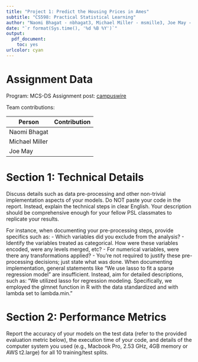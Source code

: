 ```yaml
---
title: "Project 1: Predict the Housing Prices in Ames"
subtitle: "CS598: Practical Statistical Learning"
author: "Naomi Bhagat - nbhagat3, Michael Miller - msmille3, Joe May - jemay3"
date: "`r format(Sys.time(), '%d %B %Y')`"
output:
  pdf_document:
    toc: yes
urlcolor: cyan
---
```


# Assignment Data

Program: MCS-DS
Assignment post: [campuswire](https://campuswire.com/c/G06C55090/feed/193)


Team contributions:

| Person         | Contribution                                |
|----------------|---------------------------------------------|
| Naomi Bhagat   |                                             |
| Michael Miller |                                             |
| Joe May        |                                             |

# Section 1: Technical Details

Discuss details such as data pre-processing and other non-trivial implementation aspects of your models. Do NOT paste your code in the report. Instead, explain the technical steps in clear English. Your description should be comprehensive enough for your fellow PSL classmates to replicate your results.

For instance, when documenting your pre-processing steps, provide specifics such as:
- Which variables did you exclude from the analysis?
- Identify the variables treated as categorical. How were these variables encoded, were any levels merged, etc?
- For numerical variables, were there any transformations applied?
- You’re not required to justify these pre-processing decisions; just state what was done.
When documenting implementation, general statements like “We use lasso to fit a sparse regression model” are insufficient. Instead, aim for detailed descriptions, such as: “We utilized lasso for regression modeling. Specifically, we employed the glmnet function in R with the data standardized and with lambda set to lambda.min.”

# Section 2: Performance Metrics

Report the accuracy of your models on the test data (refer to the provided evaluation metric below), the execution time of your code, and details of the computer system you used (e.g., Macbook Pro, 2.53 GHz, 4GB memory or AWS t2.large) for all 10 training/test splits.
